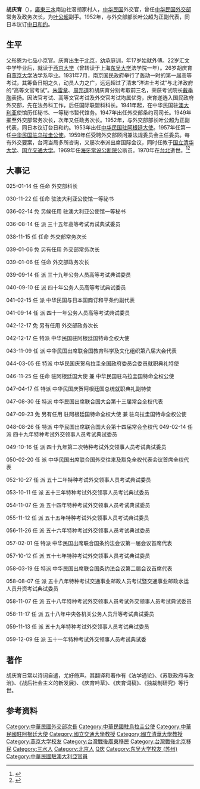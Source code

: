 '''胡庆育'''（{{bd|1905年|5月27日|1970年|12月23日|CatIdx=Hu胡}}），[[廣東省_(清)|廣東]][[三水縣_(廣東)|三水]]南边社滘胡家村人，[[中华民国|中华民国]]外交官，曾任[[中华民国外交部|中华民国外交部]]常务及政务次长，为[[叶公超|叶公超]]副手。1952年，与外交部部长叶公超为正副代表，同日本议订[[中日和约|中日和约]]。

==生平==
父彤恩为七品小京官。庆育出生于[[北京城|北京]]，幼承庭训，年17岁始就外傅。22岁汇文中学毕业后，就读于[[燕京大学|燕京大学]]（曾转读于上海[[东吴大学|东吴大学]]法学院一年）。26岁胡庆育自[[燕京大学|燕京大学]]法学系毕业。1931年7月，南京国民政府举行了轰动一时的第一届高等考试，其筹备日期之久，动员人力之广，远远超过了清末“洋进士考试”与北洋政府的“高等文官考试”。[[朱雷章|朱雷章]]、[[周邦道|周邦道]]和胡庆育分别考取前三名，荣获考试院长[[戴季陶|戴季陶]]表扬。因法官考试、高等文官考试及外交官考试均属优秀，庆育遂选入国民政府外交部，先在法务科工作，后任国际联盟科科长。1941年起，在中华民国驻[[澳大利亚|澳大利亚]]使馆历任秘书、一等秘书暂代馆务。1947年出任外交部条约司司长。1949年擢至外交部常务次长，次年又任政务次长。1952年，与外交部部长叶公超为正副代表，同日本议订台日和约。1953年出任[[中国驻阿根廷大使列表|中华民国驻阿根廷大使]]。1957年任第一任[[中国驻乌拉圭大使列表|中华民国驻乌拉圭公使]]。1959年任受聘外交部顾问兼法规委员会主任委员。每有外交要案，台湾当局多所咨询，又屡次奉派出席国际会议，同时任教于[[国立清华大学|国立清华大学]]、[[国立交通大学|国立交通大学]]。1969年任[[海牙|海牙]][[常设公断院|常设公断院]]公断员。1970年在[[台北|台北]]逝世。<ref name="kmt">{{cite book|title=《中国国民党百年人物全书》|publisher=团结出版社|year=2005}}</ref><ref>{{cite web|url=http://xc.ss.gov.cn/whcbj/wl/wlsxxh/xjqyjxh/20100626113456.shtml|title=历史名人――胡庆育|publisher=中共佛山市三水区委宣传部}}{{dead link|date=2018年4月 |bot=InternetArchiveBot |fix-attempted=yes }}</ref>

==大事记==
025-01-14	任	任命	外交部科长

030-11-22	任	任命	驻澳大利亚公使馆一等祕书

036-02-14	免	另候任用 驻澳大利亚公使馆一等秘书

036-08-14	任	派	三十五年高等考试再试典试委员

038-11-15	任	任命	外交部常务次长

039-01-06	免	另有任用 外交部常务次长

039-01-06	任	任命	外交部政务次长

039-09-14	任	派	三十九年公务人员高等考试典试委员

040-09-10	任	派	四十年公务人员高等考试典试委员

041-02-15	任	派	中华民国与日本国商订和平条约副代表

041-09-14	任	派	四十一年公务人员高等考试典试委员

042-12-17	免	另有任用	外交部政务次长

042-12-17	任	特派	中华民国驻阿根廷国特命全权大使

043-11-09	任	派	中华民国出席联合国教育科学及文化组织第八届大会代表

044-03-05	任	特派	中华民国庆贺乌拉圭全国政府委员会委员就职典礼特使

046-11-25	任	任命	驻阿根廷国大使 兼 中华民国驻乌拉圭国特命全权公使

047-04-17	任	特派	中华民国庆贺阿根廷国总统就职典礼副特使

047-08-30	任	特派	中华民国出席联合国大会第十三届常会全权代表

047-09-23	免	另有任用	驻阿根廷国特命全权大使 兼 驻乌拉圭国特命全权公使

048-08-26	任	特派	中华民国出席联合国大会第十四届常会全权代
049-02-14	任	派	四十九年特种考试外交领事人员考试典试委员

049-10-16	任	派	四十九年第二次特种考试外交领事人员考试典试委员

050-02-20	任	派	中华民国出席联合国外交往来及豁免全权代表会议首席全权代表

052-10-27	任	派	五十二年特种考试外交领事人员考试典试委员

053-10-11	任	派	五十三年特种考试外交领事人员考试典试委员

054-11-07	任	派	五十四年特种考试外交领事人员考试典试委员

055-11-12	任	派	五十五年特种考试外交领事人员考试典试委员

056-11-26	任	派	五十六年特种考试外交领事人员考试典试委员

057-02-01	任	特派	中华民国出席联合国条约法会议第一届会议首席代表

057-10-12	任	派	五十七年特种考试外交领事人员考试典试委员

058-03-19	任	特派	中华民国出席联合国条约法会议第二届会议首席代表

058-08-07	任	派	五十八年特种考试交通事业邮政人员考试暨交通事业邮政水运人员升资考试典试委员

058-11-07	任	派	五十八年特种考试外交领事人员考试外交领事人员考试典试委员

058-11-17	任	派	五十八年中央各机关公务人员升等考试典试委员

059-11-13	任	派	五十九年特种考试外交领事人员考试典试委员

059-12-09	任	派	五十一年特种考试外交领事人员考试典试委

==著作==

胡庆育日常以诗词自遣，尤好倚声。其翻译和著作有《法学通论》、《苏联政府与政治》、《战后社会主义的新发展》、《庆育吟草》、《庆育词稿》、《独裁制研究》等行世。

== 参考资料 ==
{{reflist}}


{{DEFAULTSORT:Hu胡}}
[[Category:中華民國外交部次長|Category:中華民國外交部次長]]
[[Category:中華民國駐烏拉圭公使|Category:中華民國駐烏拉圭公使]]
[[Category:中華民國駐阿根廷大使|Category:中華民國駐阿根廷大使]]
[[Category:國立交通大學教授|Category:國立交通大學教授]]
[[Category:國立清華大學教授|Category:國立清華大學教授]]
[[Category:燕京大学校友|Category:燕京大学校友]]
[[Category:台灣戰後廣東移民|Category:台灣戰後廣東移民]]
[[Category:台灣戰後北京移民|Category:台灣戰後北京移民]]
[[Category:三水人|Category:三水人]]
[[Category:北京人|Category:北京人]]
[[Category:胡姓|Q庆]]
[[Category:东吴大学校友_(苏州)|Category:东吴大学校友 (苏州)]]
[[Category:中華民國駐澳大利亞官員|Category:中華民國駐澳大利亞官員]]